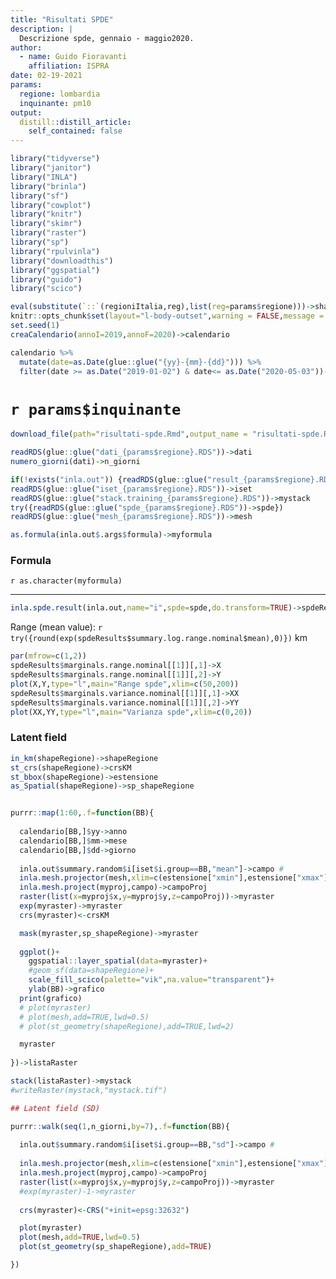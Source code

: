```yaml
---
title: "Risultati SPDE"
description: |
  Descrizione spde, gennaio - maggio2020.
author:
  - name: Guido Fioravanti
    affiliation: ISPRA
date: 02-19-2021
params:
  regione: lombardia
  inquinante: pm10
output:
  distill::distill_article:
    self_contained: false
---
```


```r
library("tidyverse")
library("janitor")
library("INLA")
library("brinla")
library("sf")
library("cowplot")
library("knitr")
library("skimr")
library("raster")
library("sp")
library("rpulvinla")
library("downloadthis")
library("ggspatial")
library("guido")
library("scico")

eval(substitute(`::`(regioniItalia,reg),list(reg=params$regione)))->shapeRegione
knitr::opts_chunk$set(layout="l-body-outset",warning = FALSE,message = FALSE,echo=FALSE,fig.height=4,include = FALSE,eval = TRUE)
set.seed(1)
creaCalendario(annoI=2019,annoF=2020)->calendario

calendario %>%
  mutate(date=as.Date(glue::glue("{yy}-{mm}-{dd}"))) %>%
  filter(date >= as.Date("2019-01-02") & date<= as.Date("2020-05-03"))->calendario

```

# `r params$inquinante`  


```r
download_file(path="risultati-spde.Rmd",output_name = "risultati-spde.Rmd",button_label="Scarica codice analisi spde",button_type = "primary")
```


```r
readRDS(glue::glue("dati_{params$regione}.RDS"))->dati
numero_giorni(dati)->n_giorni

if(!exists("inla.out")) {readRDS(glue::glue("result_{params$regione}.RDS"))->inla.out}
readRDS(glue::glue("iset_{params$regione}.RDS"))->iset
readRDS(glue::glue("stack.training_{params$regione}.RDS"))->mystack
try({readRDS(glue::glue("spde_{params$regione}.RDS"))->spde})
readRDS(glue::glue("mesh_{params$regione}.RDS"))->mesh
```


```r
as.formula(inla.out$.args$formula)->myformula
```

### Formula

`r as.character(myformula)`

---


```r
inla.spde.result(inla.out,name="i",spde=spde,do.transform=TRUE)->spdeResults
```

Range (mean value): `r try({round(exp(spdeResults$summary.log.range.nominal$mean),0)})` km

```r
par(mfrow=c(1,2))
spdeResults$marginals.range.nominal[[1]][,1]->X
spdeResults$marginals.range.nominal[[1]][,2]->Y  
plot(X,Y,type="l",main="Range spde",xlim=c(50,200))
spdeResults$marginals.variance.nominal[[1]][,1]->XX
spdeResults$marginals.variance.nominal[[1]][,2]->YY
plot(XX,YY,type="l",main="Varianza spde",xlim=c(0,20))
```

### Latent field

```r
in_km(shapeRegione)->shapeRegione
st_crs(shapeRegione)->crsKM
st_bbox(shapeRegione)->estensione
as_Spatial(shapeRegione)->sp_shapeRegione


purrr::map(1:60,.f=function(BB){
  
  calendario[BB,]$yy->anno
  calendario[BB,]$mm->mese
  calendario[BB,]$dd->giorno
      
  inla.out$summary.random$i[iset$i.group==BB,"mean"]->campo #
  inla.mesh.projector(mesh,xlim=c(estensione["xmin"],estensione["xmax"]),ylim=c(estensione["ymin"],estensione["ymax"]),dims = c(250,250))->myproj
  inla.mesh.project(myproj,campo)->campoProj
  raster(list(x=myproj$x,y=myproj$y,z=campoProj))->myraster
  exp(myraster)->myraster
  crs(myraster)<-crsKM

  mask(myraster,sp_shapeRegione)->myraster
  
  ggplot()+
    ggspatial::layer_spatial(data=myraster)+
    #geom_sf(data=shapeRegione)+
    scale_fill_scico(palette="vik",na.value="transparent")+
    ylab(BB)->grafico
  print(grafico)
  # plot(myraster)
  # plot(mesh,add=TRUE,lwd=0.5)
  # plot(st_geometry(shapeRegione),add=TRUE,lwd=2)

  myraster
  
})->listaRaster

stack(listaRaster)->mystack
#writeRaster(mystack,"mystack.tif")
```


```r
## Latent field (SD)

purrr::walk(seq(1,n_giorni,by=7),.f=function(BB){
  
  inla.out$summary.random$i[iset$i.group==BB,"sd"]->campo #
  
  inla.mesh.projector(mesh,xlim=c(estensione["xmin"],estensione["xmax"]),ylim=c(estensione["ymin"],estensione["ymax"]),dims = c(250,250))->myproj
  inla.mesh.project(myproj,campo)->campoProj
  raster(list(x=myproj$x,y=myproj$y,z=campoProj))->myraster
  #exp(myraster)-1->myraster
  
  crs(myraster)<-CRS("+init=epsg:32632")

  plot(myraster) 
  plot(mesh,add=TRUE,lwd=0.5)
  plot(st_geometry(sp_shapeRegione),add=TRUE)

})
```

